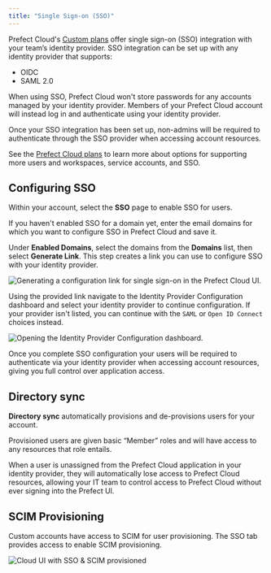 ```yaml
---
title: "Single Sign-on (SSO)"
---
```



Prefect Cloud's [Custom plans](https://www.prefect.io/pricing) offer single sign-on (SSO) integration with your team’s identity provider.
SSO integration can be set up with any identity provider that supports:

- OIDC
- SAML 2.0

When using SSO, Prefect Cloud won't store passwords for any accounts managed by your identity provider.
Members of your Prefect Cloud account will instead log in and authenticate using your identity provider.

Once your SSO integration has been set up, non-admins will be required to authenticate through the SSO provider when accessing account resources.

See the [Prefect Cloud plans](https://www.prefect.io/pricing) to learn more about options for supporting more users and workspaces, service accounts, and SSO.

## Configuring SSO

Within your account, select the **SSO** page to enable SSO for users.

If you haven't enabled SSO for a domain yet, enter the email domains for which you want to configure SSO in Prefect Cloud and save it.

Under **Enabled Domains**, select the domains from the **Domains** list, then select **Generate Link**. This step creates a link you can use to configure SSO with your identity provider.

![Generating a configuration link for single sign-on in the Prefect Cloud UI.](/2.18.3/img/ui/cloud-sso-provider.png)

Using the provided link navigate to the Identity Provider Configuration dashboard and select your identity provider to continue configuration. If your provider isn't listed, you can continue with the `SAML` or `Open ID Connect` choices instead.

![Opening the Identity Provider Configuration dashboard.](/2.18.3/img/ui/cloud-sso-dashboard.png)

Once you complete SSO configuration your users will be required to authenticate via your identity provider when accessing account resources, giving you full control over application access.

## Directory sync

**Directory sync** automatically provisions and de-provisions users for your account.

Provisioned users are given basic “Member” roles and will have access to any resources that role entails.

When a user is unassigned from the Prefect Cloud application in your identity provider, they will automatically lose access to Prefect Cloud resources, allowing your IT team to control access to Prefect Cloud without ever signing into the Prefect UI.

## SCIM Provisioning

Custom accounts have access to SCIM for user provisioning.
The SSO tab provides access to enable SCIM provisioning.

![Cloud UI with SSO & SCIM provisioned](/2.18.3/img/ui/sso-scim-enabled.png)
